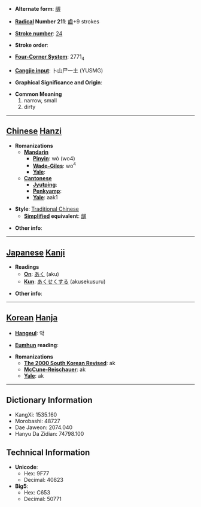 * '''Alternate form''': [[龌]]

* '''[[Wiktionary:Chinese radical index| Radical]] Number 211''': [[Wiktionary:Chinese radical index 齒|齒]]+9 strokes

* '''[[Wiktionary:Chinese total strokes index|Stroke number]]''': [[Wiktionary:Chinese total strokes index 24|24]]

* '''Stroke order''': 

* '''[[Wiktionary:Chinese four corner index|Four-Corner System]]''': 2771<sub>4</sub>

* '''[[Wiktionary:Chinese Cangjie index|Cangjie input]]''': 卜山尸一土 (YUSMG)

* '''Graphical Significance and Origin''': 

* '''Common Meaning'''
*#narrow, small
*# dirty


----

== [[Chinese]] [[Hanzi]] ==

* '''Romanizations'''
** '''[[Mandarin]]'''
*** '''[[Pinyin]]''': wò (wo4)
*** '''[[Wade-Giles]]''': wo<sup>4</sup>
*** '''[[Yale]]''': 
** '''[[Cantonese]]'''
*** '''[[Jyutping]]''':
*** '''[[Penkyamp]]''': 
*** '''[[Yale]]''': aak1

* '''Style''': [[Traditional Chinese]] 
** '''[[Simplified Chinese|Simplified]] equivalent''': [[龌]]

* '''Other info''': 

----

== [[Japanese]] [[Kanji]] ==

* '''Readings'''
** '''[[On]]''': [[あく]] (aku)
** '''[[Kun]]''': [[あくせくする]] (akusekusuru)

* '''Other info''':  

----

== [[Korean]] [[Hanja]] ==

* '''[[Hangeul]]''': 악

* '''[[Eumhun]] reading''': 

* '''Romanizations'''
** '''[[The 2000 South Korean Revised Romanization|The 2000 South Korean Revised]]''': ak
** '''[[McCune-Reischauer]]''': ak
** '''[[Yale]]''': ak

----

== Dictionary Information ==

* KangXi: 1535.160
* Morobashi: 48727
* Dae Jaweon: 2074.040
* Hanyu Da Zidian: 74798.100

== Technical Information ==

* '''Unicode''':
** Hex: 9F77
** Decimal: 40823
* '''Big5''':
** Hex: C653
** Decimal: 50771